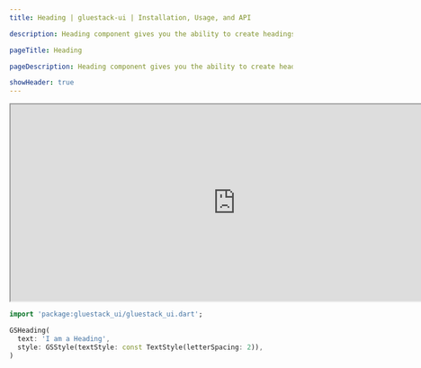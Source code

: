 ```yaml
---
title: Heading | gluestack-ui | Installation, Usage, and API

description: Heading component gives you the ability to create headings for your page with different sizes and semantics from h1 to h6.

pageTitle: Heading

pageDescription: Heading component gives you the ability to create headings for your page with different sizes and semantics from h1 to h6.

showHeader: true
---
```



<Meta title="Components/Typography/Heading" />

<iframe
  src="http://localhost:53075/#/headingPreview"
  title="Example"
  width="800"
  height="350"
></iframe>

```dart
import 'package:gluestack_ui/gluestack_ui.dart';

GSHeading(
  text: 'I am a Heading',
  style: GSStyle(textStyle: const TextStyle(letterSpacing: 2)),
)
```
